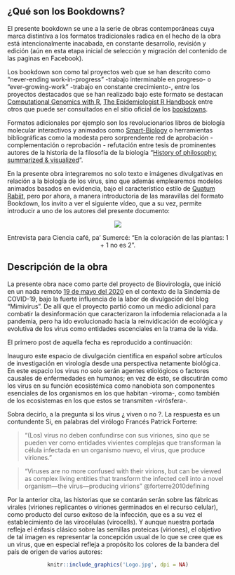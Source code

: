 ## ¿Qué son los Bookdowns? {-}

El presente bookdown se une a la serie de obras contemporáneas cuya marca distintiva a los formatos tradicionales radica en el hecho de la obra está intencionalmente inacabada, en constante desarrollo, revisión y edición (aún en esta etapa inicial de selección y migración del contenido de las paginas en Facebook). 

Los bookdown son como tal proyectos web que se han descrito como "never-ending work-in-progress" -trabajo interminable en progreso- o "ever-growing-work" -trabajo en constante crecimiento-, entre los proyectos destacados que se han realizado bajo este formato se destacan [Computational Genomics with R](https://compgenomr.github.io/book/), [The Epidemiologist R Handbook](https://epirhandbook.com/en/index.html) entre otros que puede ser consultados en el sitio oficial de los [bookdowns](https://bookdown.org/home/archive/). 

Formatos adicionales por ejemplo son los revolucionarios libros de biología molecular interactivos y animados como [Smart-Biology](https://www.smart-biology.com/) o herramientas bibliográficas como la modesta pero sorprendente red de aprobación - complementación o reprobación - refutación entre tesis de prominentes autores de la historia de la filosofía de la biología
"[History of philosophy: summarized & visualized](https://www.denizcemonduygu.com/philo/)".  

En la presente obra integraremos no solo texto e imágenes divulgativas en relación a la biología de los virus, sino que además emplearemos modelos animados basados en evidencia, bajo el característico estilo de [Quatum Rabiit](https://www.facebook.com/Medicina88), pero por ahora, a manera introductoria de las maravillas del formato Bookdown, los invito a ver el siguiente vídeo, que a su vez, permite introducir a uno de los autores del presente documento: 

<center>
[![](http://img.youtube.com/vi/EmEhFhQpqTQ/0.jpg)](http://www.youtube.com/watch?v=EmEhFhQpqTQ)

Entrevista para Ciencia café, pa' Sumercé: "En la coloración de las plantas: 1 + 1 no es 2".
</center>

## Descripción de la obra {-}


La presente obra nace como parte del proyecto de Biovirología, que inició en un nada remoto [19 de mayo del 2020](https://www.facebook.com/permalink.php?story_fbid=107125457678944&id=107088044349352) en el contexto de la Sindemia de COVID-19, bajo la fuerte influencia de la labor de divulgación del blog "Mimivirus". De allí que el proyecto partió como un medio adicional para combatir la desinformación que caracterizaron la infodemia relacionada a la pandemia, pero ha ido evolucionado hacia la reinvidicación de ecológica y evolutiva de los virus como entidades escenciales en la trama de la vida. 

El primero post de aquella fecha es reproducido a continuación: 

Inauguro este espacio de divulgación científica en español sobre artículos de investigación en virología desde una perspectiva netamente biológica. En este espacio los virus no solo serán agentes etiológicos o factores causales de enfermedades en humanos; en vez de esto, se discutirán como los virus en su función ecosistémica como nanobiota son componentes esenciales de los organismos en los que habitan -viroma-, como también de los ecosistemas en los que estos se transmiten -virósfera-. 

Sobra decirlo, a la pregunta si los virus ¿ viven o no ?. La respuesta es un contundente Si, en palabras del virólogo Francés Patrick Forterre: 

> "(Los) virus no deben confundirse con sus viriones, sino que se pueden ver como entidades vivientes complejas que transforman la célula infectada en un organismo nuevo, el virus, que produce viriones."

> "Viruses are no more confused with their virions, but can be viewed as complex living entities that transform the infected cell into a novel organism—the virus—producing virions" @forterre2010defining 

Por la anterior cita, las historias que se contarán serán sobre las fábricas virales (viriones replicantes o viriones germinados en el recurso celular), como producto del curso exitoso de la infección, que es a su vez el establecimiento de las virocélulas (virocells). Y aunque nuestra portada refleja el énfasis clásico sobre las semillas proteicas (viriones), el objetivo de tal imagen es representar la concepción usual de lo que se cree que es un virus, que en especial refleja a propósito los colores de la bandera del país de origen de varios autores:

<center>
```r
knitr::include_graphics('Logo.jpg', dpi = NA)
```
</center>
